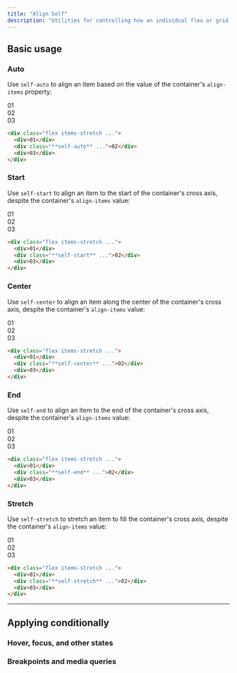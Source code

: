```yaml
---
title: "Align Self"
description: "Utilities for controlling how an individual flex or grid item is positioned along its container's cross axis."
---
```




## Basic usage

### Auto

Use `self-auto` to align an item based on the value of the container's `align-items` property:

<Example>
  <div class="font-mono text-white text-sm font-bold leading-6">
    <div class="flex items-stretch gap-4 w-full rounded-lg bg-stripes-sky h-24">
      <div class="p-4 flex-1 flex items-center justify-center rounded-lg bg-sky-300 dark:bg-sky-800 dark:text-sky-500">01</div>
      <div class="self-auto p-4 flex-1 flex items-center justify-center shadow-lg rounded-lg bg-sky-500">02</div>
      <div class="p-4 flex-1 flex items-center justify-center rounded-lg bg-sky-300 dark:bg-sky-800 dark:text-sky-500">03</div>
    </div>
  </div>
</Example>

```html
<div class="flex items-stretch ...">
  <div>01</div>
  <div class="**self-auto** ...">02</div>
  <div>03</div>
</div>
```

### Start

Use `self-start` to align an item to the start of the container's cross axis, despite the container's `align-items` value:

<Example>
  <div class="font-mono text-white text-sm font-bold leading-6">
    <div class="flex items-stretch gap-4 w-full rounded-lg bg-stripes-pink h-24">
      <div class="p-4 flex-1 flex items-center justify-center rounded-lg bg-pink-300 dark:bg-pink-800 dark:text-pink-400">01</div>
      <div class="self-start p-4 flex-1 flex items-center justify-center shadow-lg rounded-lg bg-pink-500">02</div>
      <div class="p-4 flex-1 flex items-center justify-center rounded-lg bg-pink-300 dark:bg-pink-800 dark:text-pink-400">03</div>
    </div>
  </div>
</Example>

```html
<div class="flex items-stretch ...">
  <div>01</div>
  <div class="**self-start** ...">02</div>
  <div>03</div>
</div>
```

### Center

Use `self-center` to align an item along the center of the container's cross axis, despite the container's `align-items` value:

<Example>
  <div class="font-mono text-white text-sm font-bold leading-6">
    <div class="flex items-stretch gap-4 w-full rounded-lg bg-stripes-purple h-24">
      <div class="p-4 flex-1 flex items-center justify-center rounded-lg bg-purple-300 dark:bg-purple-800 dark:text-purple-400">01</div>
      <div class="self-center p-4 flex-1 flex items-center justify-center shadow-lg rounded-lg bg-purple-500">02</div>
      <div class="p-4 flex-1 flex items-center justify-center rounded-lg bg-purple-300 dark:bg-purple-800 dark:text-purple-400">03</div>
    </div>
  </div>
</Example>

```html
<div class="flex items-stretch ...">
  <div>01</div>
  <div class="**self-center** ...">02</div>
  <div>03</div>
</div>
```

### End

Use `self-end` to align an item to the end of the container's cross axis, despite the container's `align-items` value:

<Example>
  <div class="font-mono text-white text-sm font-bold leading-6">
    <div class="flex items-stretch gap-4 w-full rounded-lg bg-stripes-indigo h-24">
      <div class="p-4 flex-1 flex items-center justify-center rounded-lg bg-indigo-300 dark:bg-indigo-800 dark:text-indigo-400">01</div>
      <div class="self-end p-4 flex-1 flex items-center justify-center shadow-lg rounded-lg bg-indigo-500">02</div>
      <div class="p-4 flex-1 flex items-center justify-center rounded-lg bg-indigo-300 dark:bg-indigo-800 dark:text-indigo-400">03</div>
    </div>
  </div>
</Example>

```html
<div class="flex items-stretch ...">
  <div>01</div>
  <div class="**self-end** ...">02</div>
  <div>03</div>
</div>
```

### Stretch

Use `self-stretch` to stretch an item to fill the container's cross axis, despite the container's `align-items` value:

<Example>
  <div class="font-mono text-white text-sm font-bold leading-6">
    <div class="flex items-stretch gap-4 w-full rounded-lg bg-stripes-fuchsia h-24">
      <div class="p-4 flex-1 flex items-center justify-center rounded-lg bg-fuchsia-300 dark:bg-fuchsia-800 dark:text-fuchsia-400">01</div>
      <div class="self-stretch p-4 flex-1 flex items-center justify-center shadow-lg rounded-lg bg-fuchsia-500">02</div>
      <div class="p-4 flex-1 flex items-center justify-center rounded-lg bg-fuchsia-300 dark:bg-fuchsia-800 dark:text-fuchsia-400">03</div>
    </div>
  </div>
</Example>

```html
<div class="flex items-stretch ...">
  <div>01</div>
  <div class="**self-stretch** ...">02</div>
  <div>03</div>
</div>
```

---

## <Heading ignore>Applying conditionally</Heading>

### <Heading ignore>Hover, focus, and other states</Heading>

<HoverFocusAndOtherStates defaultClass="self-auto" featuredClass="self-end" />

### <Heading ignore>Breakpoints and media queries</Heading>

<BreakpointsAndMediaQueries defaultClass="self-auto" featuredClass="self-end" />
